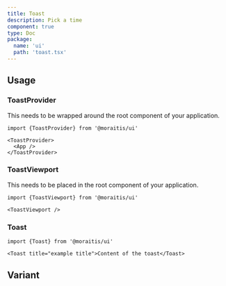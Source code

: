 ```yaml
---
title: Toast
description: Pick a time
component: true
type: Doc
package:
  name: 'ui'
  path: 'toast.tsx'
---
```


<ComponentExample src="/components/examples/toast/demo.tsx">
  <ToastDemo />
</ComponentExample>

## Usage

### ToastProvider

This needs to be wrapped around the root component of your application.

```tsx
import {ToastProvider} from '@moraitis/ui'
```

```tsx
<ToastProvider>
  <App />
</ToastProvider>
```

### ToastViewport

This needs to be placed in the root component of your application.

```tsx
import {ToastViewport} from '@moraitis/ui'
```

```tsx
<ToastViewport />
```

### Toast

```tsx
import {Toast} from '@moraitis/ui'
```

```tsx
<Toast title="example title">Content of the toast</Toast>
```

## Variant

<ComponentExample src="/components/examples/toast/variant.tsx">
  <ToastVariant />
</ComponentExample>
